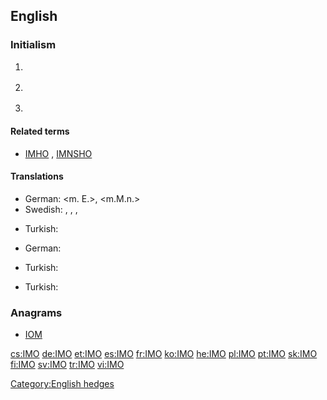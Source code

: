 ==English==

===Initialism===
{{en-initialism}}

# {{business}} {{initialism of|[[information|Information]] [[management|Management]] [[officer|Officer]]}}
# {{Internet}} {{initialism of|In My [[opinion|Opinion]]}}
# {{nautical}} {{initialism of|w:International Maritime Organization|International Maritime Organization}}

====Related terms====
* {{sense|internet}} [[IMHO]] , [[IMNSHO]]

====Translations====
{{trans-top|{{Internet}} In My Opinion}}
* German: {{t-|de|meines Erachtens}} <m. E.>, {{t-|de|meiner Meinung nach}} <m.M.n.>
* Swedish: {{t-|sv|efter min mening|c}}, {{t-|sv|enligt min åsikt|c}}, {{t-|sv|enligt mitt förmenande}}, {{t-|sv|i mitt tycke}}
{{trans-mid}}
* Turkish: {{t+|tr|bence}}
{{trans-bottom}}

{{trans-top|{{nautical}} International Maritime Organization}}
* German: {{t-|de|Internationale Seeschifffahrts-Organisation|f}}
{{trans-mid}}
* Turkish: {{t-|tr|Uluslararası Denizcilik Teşkilatı}}
{{trans-bottom}}

{{trans-top|Information Management Officer}}
* Turkish: {{t-|tr|bilgi yönetim subayı}}
{{trans-mid}}
{{trans-bottom}}

===Anagrams===
* [[IOM#English|IOM]]

[[Category:English hedges]]

[[cs:IMO]]
[[de:IMO]]
[[et:IMO]]
[[es:IMO]]
[[fr:IMO]]
[[ko:IMO]]
[[he:IMO]]
[[pl:IMO]]
[[pt:IMO]]
[[sk:IMO]]
[[fi:IMO]]
[[sv:IMO]]
[[tr:IMO]]
[[vi:IMO]]